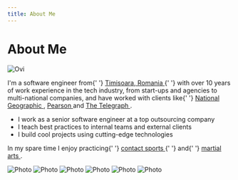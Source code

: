 ```yaml
---
title: About Me
---
```


<div className="page-about container">
  <h1 className="page-about__title">About Me</h1>
  <div className="page-about__hero">
    <img src="/img/ovi.jpg" alt="Ovi" className="page-about-hero__image" />
    <div className="page-about-hero__description">
      <p>
        I'm a software engineer from{' '}
        <a
          href="https://www.google.ro/maps/place/Timi%C8%99oara/@45.741043,21.1463784,12z/data=!3m1!4b1!4m5!3m4!1s0x4745677dcb0fb5a7:0x537faf6473936749!8m2!3d45.7488716!4d21.2086793?hl=ro"
          target="_blank"
          rel="noopener noreferrer"
        >
          Timisoara, Romania
        </a>{' '}
        with over 10 years of work experience in the tech industry, from
        start-ups and agencies to multi-national companies, and have worked with
        clients like{' '}
        <a
          href="https://www.nationalgeographic.com/"
          target="_blank"
          rel="noopener noreferrer"
        >
          National Geographic
        </a>
        , <a
          href="https://www.pearson.com/"
          target="_blank"
          rel="noopener noreferrer"
        >
          Pearson
        </a> and <a
          href="https://www.telegraph.co.uk/"
          target="_blank"
          rel="noopener noreferrer"
        >
          The Telegraph
        </a>.
      </p>
      <ul>
        <li>
          I work as a senior software engineer at a top outsourcing company
        </li>
        <li>I teach best practices to internal teams and external clients</li>
        <li>I build cool projects using cutting-edge technologies</li>
      </ul>
      <p>
        In my spare time I enjoy practicing{' '}
        <a
          href="https://www.youtube.com/watch?v=3EsoxLw4JNg"
          target="_blank"
          rel="noopener noreferrer"
        >
          contact sports
        </a>{' '}
        and{' '}
        <a
          href="https://www.youtube.com/watch?v=BU8Rt3rSBWM"
          target="_blank"
          rel="noopener noreferrer"
        >
          martial arts
        </a>
        .
      </p>
    </div>
  </div>
  <div className="page-about__gallery">
    <img src="/img/photos/01.jpg" alt="Photo" className="gallery__image" />
    <img src="/img/photos/02.jpg" alt="Photo" className="gallery__image" />
    <img src="/img/photos/03.jpg" alt="Photo" className="gallery__image" />
    <img src="/img/photos/04.jpg" alt="Photo" className="gallery__image" />
    <img src="/img/photos/05.jpg" alt="Photo" className="gallery__image" />
    <img src="/img/photos/06.jpg" alt="Photo" className="gallery__image" />
  </div>
</div>
